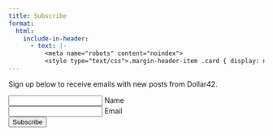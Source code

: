```yaml
---
title: Subscribe
format:
  html:
    include-in-header:
      - text: |-
          <meta name="robots" content="noindex">
          <style type="text/css">.margin-header-item .card { display: none; }</style>
---
```


Sign up below to receive emails with new posts from Dollar42.

```{=html}
<div class="container">
<div class="row">
  <div class="col-6">
    <form class="subscribe-form" method="post" action="https://lists.dollar42.com/subscription/form">
      <input type="hidden" name="l" value="13e77c11-6775-42bb-b371-fc8db830e7bf">

      <div class="mb-1 form-floating">
        <input type="text" class="form-control form-control-sm" name="name">
        <label for="name">Name</label>
      </div>
      <div class="mb-1 form-floating">
        <input type="email" class="form-control form-control-sm" name="email">
        <label for="email">Email</label>
      </div>

      <script src="https://js.hcaptcha.com/1/api.js" async defer></script>
      <input type="submit" value="Subscribe" class="btn btn-primary h-captcha" data-sitekey="75b2cc2c-0100-44dc-bec4-da6e4156635a" data-callback="submitSubscribeForm">
    </form>
  </div>
  <div class="col-6"></div>
</div>
</div>
```
